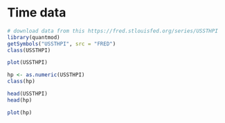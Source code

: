 # Time data


```r
# download data from this https://fred.stlouisfed.org/series/USSTHPI
library(quantmod)
getSymbols("USSTHPI", src = "FRED")
class(USSTHPI)

plot(USSTHPI)

hp <- as.numeric(USSTHPI)
class(hp)

head(USSTHPI)
head(hp)

plot(hp)

```

